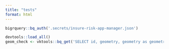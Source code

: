 ```yaml
---
title: "tests"
format: html
---
```


```r
bigrquery::bq_auth('.secrets/insure-risk-app-manager.json')
```

```r
devtools::load_all()
geom_check <- vktools::bq_get('SELECT id, geometry, geometry as geometry2 FROM `insure-risk.prod_realseguros.grid_geometry` LIMIT 5', 'insure-risk')
```

